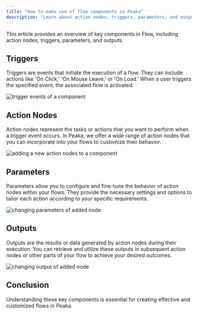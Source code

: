 ```yaml
---
title: "How to make use of flow components in Peaka"
description: "Learn about action nodes, triggers, parameters, and outputs in Flow"
---
```


This article provides an overview of key components in Flow, including action nodes, triggers, parameters, and outputs.

## Triggers

Triggers are events that initiate the execution of a flow. They can include actions like 'On Click,' 'On Mouse Leave,' or 'On Load.' When a user triggers the specified event, the associated flow is activated.

<img
  src="https://cdn.peaka.com/flows/definition-of-flow-components-1.png"
  alt="trigger events of a component"
/>

## Action Nodes

Action nodes represent the tasks or actions that you want to perform when a trigger event occurs. In Peaka, we offer a wide range of action nodes that you can incorporate into your flows to customize their behavior.

<img
  src="https://cdn.peaka.com/flows/definition-of-flow-components-2.png"
  alt="adding a new action nodes to a component"
/>

## Parameters

Parameters allow you to configure and fine-tune the behavior of action nodes within your flows. They provide the necessary settings and options to tailor each action according to your specific requirements.

<img
  src="https://cdn.peaka.com/flows/definition-of-flow-components-3.png"
  alt="changing parameters of added node"
/>

## Outputs

Outputs are the results or data generated by action nodes during their execution. You can retrieve and utilize these outputs in subsequent action nodes or other parts of your flow to achieve your desired outcomes.

<img
  src="https://cdn.peaka.com/flows/definition-of-flow-components-4.png"
  alt="changing output of added node"
/>

## Conclusion

Understanding these key components is essential for creating effective and customized flows in Peaka.
